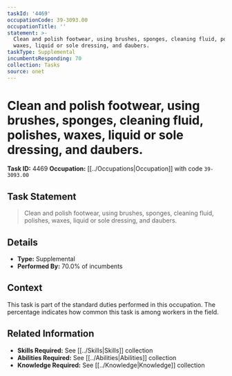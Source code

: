 ```yaml
---
taskId: '4469'
occupationCode: 39-3093.00
occupationTitle: ''
statement: >-
  Clean and polish footwear, using brushes, sponges, cleaning fluid, polishes,
  waxes, liquid or sole dressing, and daubers.
taskType: Supplemental
incumbentsResponding: 70
collection: Tasks
source: onet
---
```

# Clean and polish footwear, using brushes, sponges, cleaning fluid, polishes, waxes, liquid or sole dressing, and daubers.

**Task ID:** 4469
**Occupation:** [[../Occupations|Occupation]] with code `39-3093.00`

## Task Statement

> Clean and polish footwear, using brushes, sponges, cleaning fluid, polishes, waxes, liquid or sole dressing, and daubers.

## Details

- **Type:** Supplemental
- **Performed By:** 70.0% of incumbents

## Context

This task is part of the standard duties performed in this occupation. The percentage indicates how common this task is among workers in the field.

## Related Information

- **Skills Required:** See [[../Skills|Skills]] collection
- **Abilities Required:** See [[../Abilities|Abilities]] collection
- **Knowledge Required:** See [[../Knowledge|Knowledge]] collection
